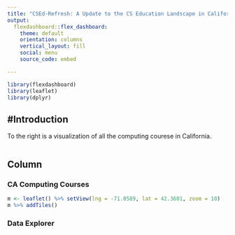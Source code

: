 ```yaml
---
title: "CSEd-Refresh: A Update to the CS Education Landscape in California"
output: 
  flexdashboard::flex_dashboard:
    theme: default
    orientation: columns
    vertical_layout: fill
    social: menu
    source_code: embed

---
```


```r
library(flexdashboard)
library(leaflet)
library(dplyr)
```

#Introduction {.sidebar}
-----------------------------------------------------------------------

To the right is a visualization of all the computing courese in California.

```r

```


Column {data-width=650 .tabset .tabset-fade}
-----------------------------------------------------------------------

### CA Computing Courses

```r
m <- leaflet() %>% setView(lng = -71.0589, lat = 42.3601, zoom = 10)
m %>% addTiles()
```

### Data Explorer

```r

```


